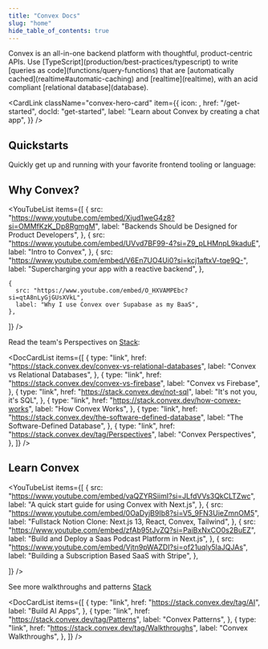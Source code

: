 ```yaml
---
title: "Convex Docs"
slug: "home"
hide_table_of_contents: true
---
```



<span className="convex-hero">
  Convex is an all-in-one backend platform with thoughtful, product-centric
  APIs.
</span>
<span className="convex-hero">
  Use [TypeScript](production/best-practices/typescript) to write [queries as
  code](functions/query-functions) that are [automatically
  cached](realtime#automatic-caching) and [realtime](realtime), with an acid
  compliant [relational database](database).
</span>

<CardLink
  className="convex-hero-card"
  item={{
    icon: <TutorialGraphic height={40} />,
    href: "/get-started",
    docId: "get-started",
    label: "Learn about Convex by creating a chat app",
  }}
/>

## Quickstarts

Quickly get up and running with your favorite frontend tooling or language:

<QuickstartsList />

## Why Convex?

<YouTubeList
  items={[
    {
      src: "https://www.youtube.com/embed/Xjud1weG4z8?si=OMMfKzK_Dp8RgmgM",
      label: "Backends Should be Designed for Product Developers",
    },
    {
      src: "https://www.youtube.com/embed/UVvd7BF99-4?si=Z9_pLHMnpL9kaduE",
      label: "Intro to Convex",
    },
    {
      src: "https://www.youtube.com/embed/V6En7UO4Ui0?si=kcj1aftxV-tqe9Q-",
      label: "Supercharging your app with a reactive backend",
    },

    {
      src: "https://www.youtube.com/embed/O_HXVAMPEbc?si=qtA8nLyGjGUsXVkL",
      label: "Why I use Convex over Supabase as my BaaS",
    },

]} />

Read the team's Perspectives on [Stack](https://stack.convex.dev):

<DocCardList
  items={[
    {
      type: "link",
      href: "https://stack.convex.dev/convex-vs-relational-databases",
      label: "Convex vs Relational Databases",
    },
    {
      type: "link",
      href: "https://stack.convex.dev/convex-vs-firebase",
      label: "Convex vs Firebase",
    },
    {
      type: "link",
      href: "https://stack.convex.dev/not-sql",
      label: "It's not you, it's SQL",
    },
    {
      type: "link",
      href: "https://stack.convex.dev/how-convex-works",
      label: "How Convex Works",
    },
    {
      type: "link",
      href: "https://stack.convex.dev/the-software-defined-database",
      label: "The Software-Defined Database",
    },
    {
      type: "link",
      href: "https://stack.convex.dev/tag/Perspectives",
      label: "Convex Perspectives",
    },
  ]}
/>

## Learn Convex

<YouTubeList
  items={[
    {
      src: "https://www.youtube.com/embed/vaQZYRSiimI?si=JLfdVVs3QkCLTZwc",
      label: "A quick start guide for using Convex with Next.js",
    },
    {
      src: "https://www.youtube.com/embed/0OaDyjB9Ib8?si=V5_9FN3UieZmnOM5",
      label: "Fullstack Notion Clone: Next.js 13, React, Convex, Tailwind",
    },
    {
      src: "https://www.youtube.com/embed/zfAb95tJvZQ?si=PaiBxNxCO0s2BuEZ",
      label: "Build and Deploy a Saas Podcast Platform in Next.js",
    },
    {
      src: "https://www.youtube.com/embed/Vjtn9pWAZDI?si=of21uqly5laJQJAs",
      label: "Building a Subscription Based SaaS with Stripe",
    },

]} />

See more walkthroughs and patterns [Stack](https://stack.convex.dev)

<DocCardList
  items={[
    {
      type: "link",
      href: "https://stack.convex.dev/tag/AI",
      label: "Build AI Apps",
    },
    {
      type: "link",
      href: "https://stack.convex.dev/tag/Patterns",
      label: "Convex Patterns",
    },
    {
      type: "link",
      href: "https://stack.convex.dev/tag/Walkthroughs",
      label: "Convex Walkthroughs",
    },
  ]}
/>
